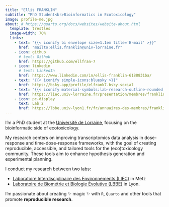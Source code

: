 ```yaml
---
title: "Ellis FRANKLIN"
subtitle: "PhD Student<br>Bioinformatics in Ecotoxicology"
image: profile-me.jpg
about: # https://quarto.org/docs/websites/website-about.html
  template: trestles
  image-width: 70%
  links:
    - text: "{{< iconify bi envelope size=1.1em title='E-mail' >}}"
      href: "mailto:ellis.franklin@univ-lorraine.fr"
    - icon: github
      # text: Github
      href: https://github.com/ellfran-7
    - icon: linkedin
      # text: LinkedIn
      href: https://www.linkedin.com/in/ellis-franklin-6188831ba/
    - text: "{{< iconify simple-icons:bluesky >}}"
      href: https://bsky.app/profile/elfrank7.bsky.social
    - text: "{{< iconify material-symbols:lab-research-outline-rounded >}} Lab 1"
      href: https://liec.univ-lorraine.fr/presentation/membres/franklin-ellis
    - icon: pc-display
      text: Lab 2
      href: https://lbbe.univ-lyon1.fr/fr/annuaires-des-membres/franklin-ellis
---
```


:::: {.column-body-outset}

I'm a PhD student at the [Université de Lorraine](https://www.univ-lorraine.fr/), focusing on the bioinformatic side of ecotoxicology.

My research centers on improving transcriptomics data analysis in dose-response and time-dose-response frameworks, with the goal of creating reproducible, accessible, and tailored tools for the (eco)toxicology community. These tools aim to enhance hypothesis generation and experimental planning.

I conduct my research between two labs:

::: {.custom-bullets}
-  [Laboratoire Interdisciplinaire des Environnements (LIEC)](https://liec.univ-lorraine.fr/) in Metz
-  [Laboratoire de Biométrie et Biologie Évolutive (LBBE)](https://lbbe-web.univ-lyon1.fr/fr) in Lyon.
:::

I'm passionate about creating ✨ magic ✨ with `R`, `Quarto` and other tools that promote **reproducible research**.

::::